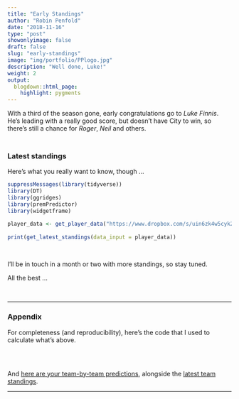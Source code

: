 ```yaml
---
title: "Early Standings"
author: "Robin Penfold"
date: "2018-11-16"
type: "post"
showonlyimage: false
draft: false
slug: "early-standings"
image: "img/portfolio/PPlogo.jpg"
description: "Well done, Luke!"
weight: 2
output:
  blogdown::html_page:
    highlight: pygments
---
```


With a third of the season gone, early congratulations go to *Luke Finnis*. He's leading with a really good score, but doesn't have City to win, so there's still a chance for *Roger*, *Neil* and others.

<p style="height: .5em;">&nbsp;</p>

### Latest standings

Here's what you really want to know, though ...

```r
suppressMessages(library(tidyverse))
library(DT)
library(ggridges)
library(premPredictor)
library(widgetframe)

player_data <- get_player_data("https://www.dropbox.com/s/uin6zk4w5cyk2m1/PremPredict-18-19.csv")
   
print(get_latest_standings(data_input = player_data))
```

</br>

I'll be in touch in a month or two with more standings, so stay tuned. 

All the best ...

</br>

***

### Appendix

For completeness (and reproducibility), here's the code that I used to calculate what's above.

```r
```

</br>

And [here are your team-by-team predictions](https://docs.google.com/spreadsheets/d/1KgzlXAdcH5dwFllIU0Nktq-_QTwWwBuj76Di-UYQbtA/edit?usp=sharing), alongside the [latest team standings](http://www.theguardian.com/football/premierleague/table).

***
